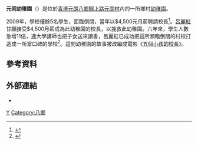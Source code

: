 '''元岡幼稚園'''（{{lang-en|Yuen Kong Kindergarten}}）是位於[[香港|香港]][[元朗|元朗]][[八鄉|八鄉]][[錦上路|錦上路]][[元崗村|元崗村]]內的一所鄉村[[幼稚園|幼稚園]]。

2009年，學校僅餘5名學生，面臨倒閉，當年以$4,500元月薪聘請校長<ref>{{cite web|url=http://www.yuenkongkg.edu.hk/about.asp|title=元岡幼稚園的故事|archiveurl=https://web.archive.org/web/20150923042133/http://www.yuenkongkg.edu.hk/about.asp|archivedate=2015-09-23|accessdate=2015-05-15|dead-url=no}}</ref>。[[呂麗紅|呂麗紅]]甘願接受$4,500月薪成為此幼稚園的校長，以挽救此幼稚園。六年來，學生人數急增11倍，連大學講師也把子女送來讀書，呂麗紅已成功把這所瀕臨倒閉的村校打造成一所富口碑的學校<ref>{{cite news|url=http://www.skypost.hk/親子教育/親子/20150324/008/《五個小孩的校長》真人版%20呂麗紅擁抱64學生/172278|title=《五個小孩的校長》真人版 呂麗紅擁抱64學生|archiveurl=https://web.archive.org/web/20150516134750/http://www.skypost.hk/%E8%A6%AA%E5%AD%90%E6%95%99%E8%82%B2/%E8%A6%AA%E5%AD%90/20150324/008/%E3%80%8A%E4%BA%94%E5%80%8B%E5%B0%8F%E5%AD%A9%E7%9A%84%E6%A0%A1%E9%95%B7%E3%80%8B%E7%9C%9F%E4%BA%BA%E7%89%88%20%E5%91%82%E9%BA%97%E7%B4%85%E6%93%81%E6%8A%B164%E5%AD%B8%E7%94%9F/172278|archivedate=2015-05-16|access-date=2015-05-15|dead-url=yes}}</ref>。這間幼稚園的故事被改編成電影《[[五個小孩的校長|五個小孩的校長]]》。

==參考資料==
{{reflist}}

==外部連結==
*{{facebook|元岡幼稚園-122550214423010|元岡幼稚園}}

[[Category:香港幼稚園|Y]]
[[Category:八鄉|Category:八鄉]]